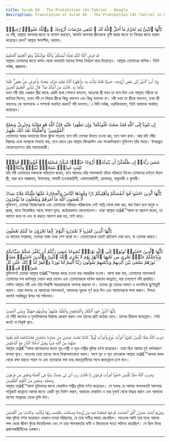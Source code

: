 ```yaml
---
title: Surah 66 - The Prohibition (At-Tahrim) - Bangla
description: Translation of Surah 66 - The Prohibition (At-Tahrim) in Bangla
---
```





<Aside type="quran" title="1">
يَٰٓأَيُّهَا ٱلنَّبِىُّ لِمَ تُحَرِّمُ مَآ أَحَلَّ ٱللَّهُ لَكَ ۖ تَبْتَغِى مَرْضَاتَ أَزْوَٰجِكَ ۚ وَٱللَّهُ غَفُورٌۭ رَّحِيمٌۭ
</Aside>

<Aside type="reference" title="1">
হে নবী, আল্লাহ আপনার জন্যে যা হালাল করছেন, আপনি আপনার স্ত্রীদেরকে খুশী করার জন্যে তা নিজের জন্যে হারাম করেছেন কেন? আল্লাহ ক্ষমাশীল, দয়াময়।
</Aside>

---

<Aside type="quran" title="2">
قَدْ فَرَضَ ٱللَّهُ لَكُمْ تَحِلَّةَ أَيْمَٰنِكُمْ ۚ وَٱللَّهُ مَوْلَىٰكُمْ ۖ وَهُوَ ٱلْعَلِيمُ ٱلْحَكِيمُ
</Aside>

<Aside type="reference" title="2">
আল্লাহ তোমাদের জন্যে কসম থেকে অব্যহতি লাভের উপায় নির্ধারণ করে দিয়েছেন। আল্লাহ তোমাদের মালিক। তিনি সর্বজ্ঞ, প্রজ্ঞাময়।
</Aside>

---

<Aside type="quran" title="3">
وَإِذْ أَسَرَّ ٱلنَّبِىُّ إِلَىٰ بَعْضِ أَزْوَٰجِهِۦ حَدِيثًۭا فَلَمَّا نَبَّأَتْ بِهِۦ وَأَظْهَرَهُ ٱللَّهُ عَلَيْهِ عَرَّفَ بَعْضَهُۥ وَأَعْرَضَ عَنۢ بَعْضٍۢ ۖ فَلَمَّا نَبَّأَهَا بِهِۦ قَالَتْ مَنْ أَنۢبَأَكَ هَٰذَا ۖ قَالَ نَبَّأَنِىَ ٱلْعَلِيمُ ٱلْخَبِيرُ
</Aside>

<Aside type="reference" title="3">
যখন নবী তাঁর একজন স্ত্রীর কাছে একটি কথা গোপনে বললেন, অতঃপর স্ত্রী যখন তা বলে দিল এবং আল্লাহ নবীকে তা জানিয়ে দিলেন, তখন নবী সে বিষয়ে স্ত্রীকে কিছু বললেন এবং কিছু বললেন না। নবী যখন তা স্ত্রীকে বললেন, তখন স্ত্রী বললেনঃ কে আপনাকে এ সম্পর্কে অবহিত করল? নবী বললেন,ঃ যিনি সর্বজ্ঞ, ওয়াকিফহাল, তিনি আমাকে অবহিত করেছেন।
</Aside>

---

<Aside type="quran" title="4">
إِن تَتُوبَآ إِلَى ٱللَّهِ فَقَدْ صَغَتْ قُلُوبُكُمَا ۖ وَإِن تَظَٰهَرَا عَلَيْهِ فَإِنَّ ٱللَّهَ هُوَ مَوْلَىٰهُ وَجِبْرِيلُ وَصَٰلِحُ ٱلْمُؤْمِنِينَ ۖ وَٱلْمَلَٰٓئِكَةُ بَعْدَ ذَٰلِكَ ظَهِيرٌ
</Aside>

<Aside type="reference" title="4">
তোমাদের অন্তর অন্যায়ের দিকে ঝুঁকে পড়েছে বলে যদি তোমরা উভয়ে তওবা কর, তবে ভাল কথা। আর যদি নবীর বিরুদ্ধে একে অপরকে সাহায্য কর, তবে জেনে রেখ আল্লাহ জিবরাঈল এবং সৎকর্মপরায়ণ মুমিনগণ তাঁর সহায়। উপরন্তুত ফেরেশতাগণও তাঁর সাহায্যকারী।
</Aside>

---

<Aside type="quran" title="5">
عَسَىٰ رَبُّهُۥٓ إِن طَلَّقَكُنَّ أَن يُبْدِلَهُۥٓ أَزْوَٰجًا خَيْرًۭا مِّنكُنَّ مُسْلِمَٰتٍۢ مُّؤْمِنَٰتٍۢ قَٰنِتَٰتٍۢ تَٰٓئِبَٰتٍ عَٰبِدَٰتٍۢ سَٰٓئِحَٰتٍۢ ثَيِّبَٰتٍۢ وَأَبْكَارًۭا
</Aside>

<Aside type="reference" title="5">
যদি নবী তোমাদের সকলকে পরিত্যাগ করেন, তবে সম্ভবতঃ তাঁর পালনকর্তা তাঁকে পরিবর্তে দিবেন তোমাদের চাইতে উত্তম স্ত্রী, যারা হবে আজ্ঞাবহ, ঈমানদার, নামাযী তওবাকারিণী, এবাদতকারিণী, রোযাদার, অকুমারী ও কুমারী।
</Aside>

---

<Aside type="quran" title="6">
يَٰٓأَيُّهَا ٱلَّذِينَ ءَامَنُوا۟ قُوٓا۟ أَنفُسَكُمْ وَأَهْلِيكُمْ نَارًۭا وَقُودُهَا ٱلنَّاسُ وَٱلْحِجَارَةُ عَلَيْهَا مَلَٰٓئِكَةٌ غِلَاظٌۭ شِدَادٌۭ لَّا يَعْصُونَ ٱللَّهَ مَآ أَمَرَهُمْ وَيَفْعَلُونَ مَا يُؤْمَرُونَ
</Aside>

<Aside type="reference" title="6">
মুমিনগণ, তোমরা নিজেদেরকে এবং তোমাদের পরিবার-পরিজনকে সেই অগ্নি থেকে রক্ষা কর, যার ইন্ধন হবে মানুষ ও প্রস্তর, যাতে নিয়োজিত আছে পাষাণ হৃদয়, কঠোরস্বভাব ফেরেশতাগণ। তারা আল্লাহ তাâ€™আলা যা আদেশ করেন, তা অমান্য করে না এবং যা করতে আদেশ করা হয়, তাই করে।
</Aside>

---

<Aside type="quran" title="7">
يَٰٓأَيُّهَا ٱلَّذِينَ كَفَرُوا۟ لَا تَعْتَذِرُوا۟ ٱلْيَوْمَ ۖ إِنَّمَا تُجْزَوْنَ مَا كُنتُمْ تَعْمَلُونَ
</Aside>

<Aside type="reference" title="7">
হে কাফের সম্প্রদায়, তোমরা আজ ওযর পেশ করো না। তোমাদেরকে তারই প্রতিফল দেয়া হবে, যা তোমরা করতে।
</Aside>

---

<Aside type="quran" title="8">
يَٰٓأَيُّهَا ٱلَّذِينَ ءَامَنُوا۟ تُوبُوٓا۟ إِلَى ٱللَّهِ تَوْبَةًۭ نَّصُوحًا عَسَىٰ رَبُّكُمْ أَن يُكَفِّرَ عَنكُمْ سَيِّـَٔاتِكُمْ وَيُدْخِلَكُمْ جَنَّٰتٍۢ تَجْرِى مِن تَحْتِهَا ٱلْأَنْهَٰرُ يَوْمَ لَا يُخْزِى ٱللَّهُ ٱلنَّبِىَّ وَٱلَّذِينَ ءَامَنُوا۟ مَعَهُۥ ۖ نُورُهُمْ يَسْعَىٰ بَيْنَ أَيْدِيهِمْ وَبِأَيْمَٰنِهِمْ يَقُولُونَ رَبَّنَآ أَتْمِمْ لَنَا نُورَنَا وَٱغْفِرْ لَنَآ ۖ إِنَّكَ عَلَىٰ كُلِّ شَىْءٍۢ قَدِيرٌۭ
</Aside>

<Aside type="reference" title="8">
মুমিনগণ! তোমরা আল্লাহ তাâ€™আলার কাছে তওবা কর-আন্তরিক তওবা। আশা করা যায়, তোমাদের পালনকর্তা তোমাদের মন্দ কর্মসমূহ মোচন করে দেবেন এবং তোমাদেরকে দাখিল করবেন জান্নাতে, যার তলদেশে নদী প্রবাহিত। সেদিন আল্লাহ নবী এবং তাঁর বিশ্বাসী সহচরদেরকে অপদস্থ করবেন না। তাদের নূর তাদের সামনে ও ডানদিকে ছুটোছুটি করবে। তারা বলবেঃ হে আমাদের পালনকর্তা, আমাদের নূরকে পূর্ণ করে দিন এবং আমাদেরকে ক্ষমা করুন। নিশ্চয় আপনি সবকিছুর উপর সর্ব শক্তিমান।
</Aside>

---

<Aside type="quran" title="9">
يَٰٓأَيُّهَا ٱلنَّبِىُّ جَٰهِدِ ٱلْكُفَّارَ وَٱلْمُنَٰفِقِينَ وَٱغْلُظْ عَلَيْهِمْ ۚ وَمَأْوَىٰهُمْ جَهَنَّمُ ۖ وَبِئْسَ ٱلْمَصِيرُ
</Aside>

<Aside type="reference" title="9">
হে নবী! কাফের ও মুনাফিকদের বিরুদ্ধে জেহাদ করুন এবং তাদের প্রতি কঠোর হোন। তাদের ঠিকানা জাহান্নাম। সেটা কতই না নিকৃষ্ট স্থান।
</Aside>

---

<Aside type="quran" title="10">
ضَرَبَ ٱللَّهُ مَثَلًۭا لِّلَّذِينَ كَفَرُوا۟ ٱمْرَأَتَ نُوحٍۢ وَٱمْرَأَتَ لُوطٍۢ ۖ كَانَتَا تَحْتَ عَبْدَيْنِ مِنْ عِبَادِنَا صَٰلِحَيْنِ فَخَانَتَاهُمَا فَلَمْ يُغْنِيَا عَنْهُمَا مِنَ ٱللَّهِ شَيْـًۭٔا وَقِيلَ ٱدْخُلَا ٱلنَّارَ مَعَ ٱلدَّٰخِلِينَ
</Aside>

<Aside type="reference" title="10">
আল্লাহ তাâ€™আলা কাফেরদের জন্যে নূহ-পত্নী ও লূত-পত্নীর দৃষ্টান্ত বর্ণনা করেছেন। তারা ছিল আমার দুই ধর্মপরায়ণ বান্দার গৃহে। অতঃপর তারা তাদের সাথে বিশ্বাসঘাতকতা করল। ফলে নূহ ও লূত তাদেরকে আল্লাহ তাâ€™আলার কবল থেকে রক্ষা করতে পারল না এবং তাদেরকে বলা হলঃ জাহান্নামীদের সাথে জাহান্নামে চলে যাও।
</Aside>

---

<Aside type="quran" title="11">
وَضَرَبَ ٱللَّهُ مَثَلًۭا لِّلَّذِينَ ءَامَنُوا۟ ٱمْرَأَتَ فِرْعَوْنَ إِذْ قَالَتْ رَبِّ ٱبْنِ لِى عِندَكَ بَيْتًۭا فِى ٱلْجَنَّةِ وَنَجِّنِى مِن فِرْعَوْنَ وَعَمَلِهِۦ وَنَجِّنِى مِنَ ٱلْقَوْمِ ٱلظَّٰلِمِينَ
</Aside>

<Aside type="reference" title="11">
আল্লাহ তাâ€™আলা মুমিনদের জন্যে ফেরাউন-পত্নীর দৃষ্টান্ত বর্ণনা করেছেন। সে বললঃ হে আমার পালনকর্তা! আপনার সন্নিকটে জান্নাতে আমার জন্যে একটি গৃহ নির্মাণ করুন, আমাকে ফেরাউন ও তার দুস্কর্ম থেকে উদ্ধার করুন এবং আমাকে যালেম সম্প্রদায় থেকে মুক্তি দিন।
</Aside>

---

<Aside type="quran" title="12">
وَمَرْيَمَ ٱبْنَتَ عِمْرَٰنَ ٱلَّتِىٓ أَحْصَنَتْ فَرْجَهَا فَنَفَخْنَا فِيهِ مِن رُّوحِنَا وَصَدَّقَتْ بِكَلِمَٰتِ رَبِّهَا وَكُتُبِهِۦ وَكَانَتْ مِنَ ٱلْقَٰنِتِينَ
</Aside>

<Aside type="reference" title="12">
আর দৃষ্টান্ত বর্ণনা করেছেন এমরান-তনয়া মরিয়মের, যে তার সতীত্ব বজায় রেখেছিল। অতঃপর আমি তার মধ্যে আমার পক্ষ থেকে জীবন ফুঁকে দিয়েছিলাম এবং সে তার পালনকর্তার বানী ও কিতাবকে সত্যে পরিণত করেছিল। সে ছিল বিনয় প্রকাশকারীনীদের একজন।
</Aside>

---
